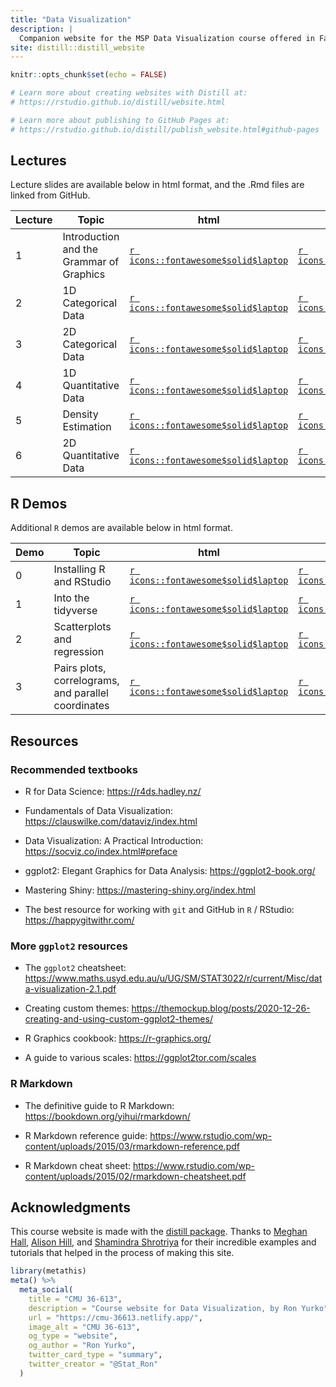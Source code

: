 ```yaml
---
title: "Data Visualization"
description: |
  Companion website for the MSP Data Visualization course offered in Fall 2023 Mini 1 and taught by Professor Ron Yurko.
site: distill::distill_website
---
```


```r
knitr::opts_chunk$set(echo = FALSE)

# Learn more about creating websites with Distill at:
# https://rstudio.github.io/distill/website.html

# Learn more about publishing to GitHub Pages at:
# https://rstudio.github.io/distill/publish_website.html#github-pages

```


## Lectures

Lecture slides are available below in html format, and the .Rmd files are linked from GitHub.

| Lecture | Topic                         | html                                                                               | Rmd                                                                                                              |
|-----------|-----------------------------------------|-----------|-----------|
| 1       | Introduction and the Grammar of Graphics | [`r icons::fontawesome$solid$laptop`](https://cmu-36613-fall23.netlify.app/slides/Lec1#1) | [`r icons::fontawesome$brands$github`](https://github.com/ryurko/DataViz-36613-Fall23/blob/main/slides/Lec1.Rmd) |
| 2      | 1D Categorical Data | [`r icons::fontawesome$solid$laptop`](https://cmu-36613-fall23.netlify.app/slides/Lec2#1) | [`r icons::fontawesome$brands$github`](https://github.com/ryurko/DataViz-36613-Fall23/blob/main/slides/Lec2.Rmd) |
| 3      | 2D Categorical Data | [`r icons::fontawesome$solid$laptop`](https://cmu-36613-fall23.netlify.app/slides/Lec3#1) | [`r icons::fontawesome$brands$github`](https://github.com/ryurko/DataViz-36613-Fall23/blob/main/slides/Lec3.Rmd) |
| 4      | 1D Quantitative Data | [`r icons::fontawesome$solid$laptop`](https://cmu-36613-fall23.netlify.app/slides/Lec4#1) | [`r icons::fontawesome$brands$github`](https://github.com/ryurko/DataViz-36613-Fall23/blob/main/slides/Lec4.Rmd) |
| 5      | Density Estimation | [`r icons::fontawesome$solid$laptop`](https://cmu-36613-fall23.netlify.app/slides/Lec5#1) | [`r icons::fontawesome$brands$github`](https://github.com/ryurko/DataViz-36613-Fall23/blob/main/slides/Lec5.Rmd) |
| 6      | 2D Quantitative Data | [`r icons::fontawesome$solid$laptop`](https://cmu-36613-fall23.netlify.app/slides/Lec6#1) | [`r icons::fontawesome$brands$github`](https://github.com/ryurko/DataViz-36613-Fall23/blob/main/slides/Lec6.Rmd) |


## R Demos

Additional `R` demos are available below in html format.

| Demo | Topic                         | html                                                                               | Rmd                                                                                                              |
|-----------|-----------------------------------------|-----------|-----------|
| 0       | Installing R and RStudio | [`r icons::fontawesome$solid$laptop`](https://cmu-36613-fall23.netlify.app/demos/Demo0.html) | [`r icons::fontawesome$brands$github`](https://github.com/ryurko/DataViz-36613-Fall23/blob/main/demos/Demo0.Rmd) |
| 1       | Into the tidyverse | [`r icons::fontawesome$solid$laptop`](https://cmu-36613-fall23.netlify.app/demos/Demo1.html) | [`r icons::fontawesome$brands$github`](https://github.com/ryurko/DataViz-36613-Fall23/blob/main/demos/Demo1.Rmd) |
| 2       | Scatterplots and regression	 | [`r icons::fontawesome$solid$laptop`](https://cmu-36613-fall23.netlify.app/demos/Demo2.html) | [`r icons::fontawesome$brands$github`](https://github.com/ryurko/DataViz-36613-Fall23/blob/main/demos/Demo2.Rmd) |
| 3       | Pairs plots, correlograms, and parallel coordinates		 | [`r icons::fontawesome$solid$laptop`](https://cmu-36613-fall23.netlify.app/demos/Demo3.html) | [`r icons::fontawesome$brands$github`](https://github.com/ryurko/DataViz-36613-Fall23/blob/main/demos/Demo3.Rmd) |


## Resources

### Recommended textbooks

-   R for Data Science: <https://r4ds.hadley.nz/>

-   Fundamentals of Data Visualization: <https://clauswilke.com/dataviz/index.html>

-   Data Visualization: A Practical Introduction: <https://socviz.co/index.html#preface>

-   ggplot2: Elegant Graphics for Data Analysis: <https://ggplot2-book.org/>

-   Mastering Shiny: <https://mastering-shiny.org/index.html>

-   The best resource for working with `git` and GitHub in `R` / RStudio: <https://happygitwithr.com/>

### More `ggplot2` resources

-   The `ggplot2` cheatsheet: <https://www.maths.usyd.edu.au/u/UG/SM/STAT3022/r/current/Misc/data-visualization-2.1.pdf>

-   Creating custom themes: <https://themockup.blog/posts/2020-12-26-creating-and-using-custom-ggplot2-themes/>

-   R Graphics cookbook: <https://r-graphics.org/>

-   A guide to various scales: <https://ggplot2tor.com/scales>

### R Markdown

-   The definitive guide to R Markdown: <https://bookdown.org/yihui/rmarkdown/>

-   R Markdown reference guide: <https://www.rstudio.com/wp-content/uploads/2015/03/rmarkdown-reference.pdf>

-   R Markdown cheat sheet: <https://www.rstudio.com/wp-content/uploads/2015/02/rmarkdown-cheatsheet.pdf>

## Acknowledgments {.appendix}

This course website is made with the [distill package](https://rstudio.github.io/distill/). Thanks to [Meghan Hall](https://meghan.rbind.io/), [Alison Hill](https://rstudio-education.github.io/teaching-in-production/), and [Shamindra Shrotriya](https://www.shamindras.com/posts/2019-07-11-shrotriya2019distillpt1/) for their incredible examples and tutorials that helped in the process of making this site.

```r
library(metathis)
meta() %>%
  meta_social(
    title = "CMU 36-613",
    description = "Course website for Data Visualization, by Ron Yurko",
    url = "https://cmu-36613.netlify.app/",
    image_alt = "CMU 36-613",
    og_type = "website",
    og_author = "Ron Yurko",
    twitter_card_type = "summary",
    twitter_creator = "@Stat_Ron"
  )
```
